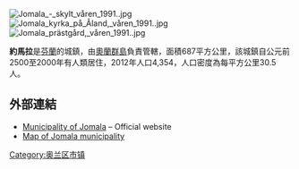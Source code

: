 [[Image:Jomala_-_skylt_våren_1991..jpg|right]]
[[Image:Jomala_kyrka_på_Åland,_våren_1991..jpg|thumb]]
[[Image:Jomala_prästgård,_våren_1991..jpg|thumb]]

'''約馬拉'''是[[芬蘭|芬蘭]]的城鎮，由[[奧蘭群島|奧蘭群島]]負責管轄，面積687平方公里，該城鎮自公元前2500至2000年有人類居住，2012年人口4,354，人口密度為每平方公里30.5人。

== 外部連結 ==
*[https://web.archive.org/web/20081209025051/http://www.jomala.ax/eng/ Municipality of Jomala] – Official website
* [https://web.archive.org/web/20120205014205/http://map3.navici.com/NTP.bHZtIDMwOTQyMjcuODk0MDIgNjY5ODc3Ni41NTY3OCA4NjAgNTc0IDQgYmtnZCAzNTM0NzkwIDY5NzcyMjAgbW92ZXRvIHsgIkt1b3BpbyIgbGFiZWwgeyB9IHdhbGsgbGVnIHsgMCAwIH0gd2FsayBsZWcgeyAtMTEyIC01MyAtNDggMzA1IDk2IC05MSAwIDAgfSB3YWxrIGxlZyAiS3VvcGlvIiBsYWJlbCB9IHJvdXRlLmRyYXcgc2hpcG91dA==.+Tc5fG6SsFuRTcIbcbiBMHJvsF4=.png Map of Jomala municipality]

{{奧蘭行政區劃}}
{{Authority control}}
{{Finland-geo-stub}}

[[Category:奥兰区市镇|Category:奥兰区市镇]]